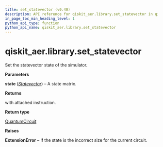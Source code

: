 ```yaml
---
title: set_statevector (v0.40)
description: API reference for qiskit_aer.library.set_statevector in qiskit v0.40
in_page_toc_min_heading_level: 1
python_api_type: function
python_api_name: qiskit_aer.library.set_statevector
---
```


<span id="qiskit-aer-library-set-statevector" />

# qiskit\_aer.library.set\_statevector

<Function id="qiskit_aer.library.set_statevector" isDedicatedPage={true} github="https://github.com/qiskit/qiskit-aer/tree/stable/0.11/qiskit_aer/library/set_instructions/set_statevector.py" signature="set_statevector(self, state)">
  Set the statevector state of the simulator.

  **Parameters**

  **state** ([*Statevector*](qiskit.quantum_info.Statevector "qiskit.quantum_info.Statevector")) – A state matrix.

  **Returns**

  with attached instruction.

  **Return type**

  [QuantumCircuit](qiskit.circuit.QuantumCircuit "qiskit.circuit.QuantumCircuit")

  **Raises**

  **ExtensionError** – If the state is the incorrect size for the current circuit.
</Function>

